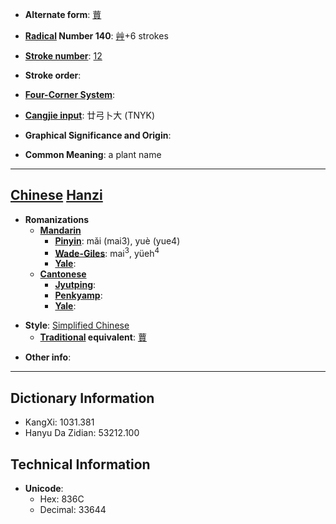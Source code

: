 * '''Alternate form''': [[蕒]]

* '''[[Wiktionary:Chinese radical index| Radical]] Number 140''': [[Wiktionary:Chinese radical index 艸|艸]]+6 strokes

* '''[[Wiktionary:Chinese total strokes index|Stroke number]]''': [[Wiktionary:Chinese total strokes index 12|12]]

* '''Stroke order''': 

* '''[[Wiktionary:Chinese four corner index|Four-Corner System]]''': 

* '''[[Wiktionary:Chinese Cangjie index|Cangjie input]]''': 廿弓卜大 (TNYK)

* '''Graphical Significance and Origin''': 

* '''Common Meaning''': a plant name

----

== [[Chinese]] [[Hanzi]] ==

* '''Romanizations'''
** '''[[Mandarin]]'''
*** '''[[Pinyin]]''': mǎi (mai3), yuè (yue4)
*** '''[[Wade-Giles]]''': mai<sup>3</sup>, yüeh<sup>4</sup>
*** '''[[Yale]]''': 
** '''[[Cantonese]]'''
*** '''[[Jyutping]]''':
*** '''[[Penkyamp]]''': 
*** '''[[Yale]]''': 

* '''Style''': [[Simplified Chinese]] 
** '''[[Traditional Chinese|Traditional]] equivalent''': [[蕒]]

* '''Other info''': 

----

== Dictionary Information ==

* KangXi: 1031.381
* Hanyu Da Zidian: 53212.100

== Technical Information ==

* '''Unicode''':
** Hex: 836C
** Decimal: 33644